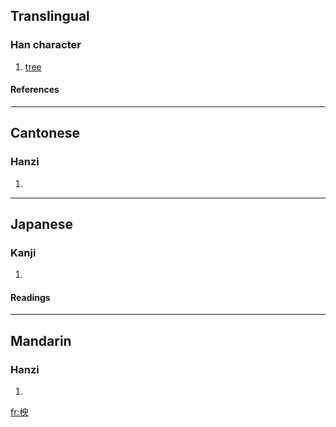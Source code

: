 ==Translingual==
===Han character===
{{Han char|rn=75|rad=木|as=09|sn=13|four=4793<sub>7</sub>|canj=木竹X人 (DHXO)}}
# [[tree]]
====References====
{{Han ref|kx=0541.110|dkj=15174|dj=0929.010|hdz=21233.080|uh=6970|ud=26992|bh=D9BF|bd=55743}}

----
==Cantonese==
===Hanzi===
{{yue-hanzi|jyut=|y=yu4}}
# {{defn|Cantonese}}

----
==Japanese==
===Kanji===
{{ja-kanji|grade=|rs=木09}}
# {{defn|Japanese}} 
====Readings====
{{ja-readings|on=[[ゆ]] (yu), [[ぎょ]] (gyo), [[ご]] (go)|kun=[[ねずみもち]] (nezumimochi)}}

----
==Mandarin==
===Hanzi===
{{cmn-hanzi|pin=[[yú]] (yu2)|wg=yü<sup>2</sup>}}
# {{defn|Mandarin}}

[[fr:楰]]